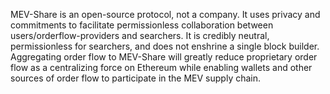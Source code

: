 MEV-Share is an open-source protocol, not a company. It uses privacy and commitments to facilitate permissionless collaboration between users/orderflow-providers and searchers. It is credibly neutral, permissionless for searchers, and does not enshrine a single block builder. Aggregating order flow to MEV-Share will greatly reduce proprietary order flow as a centralizing force on Ethereum while enabling wallets and other sources of order flow to participate in the MEV supply chain.
